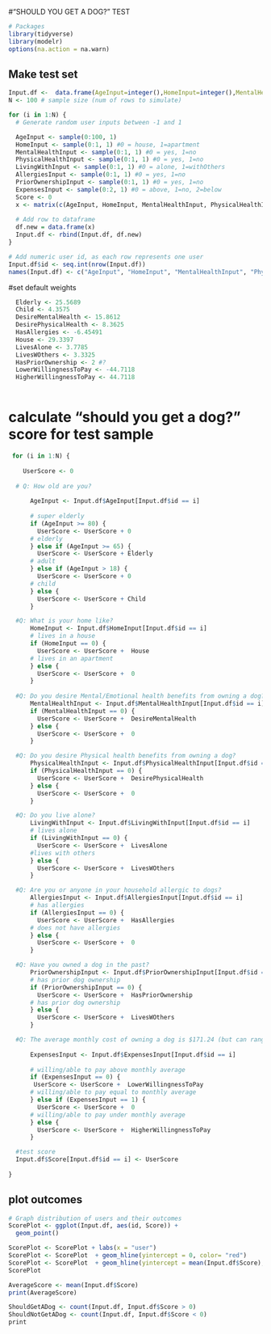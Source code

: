 
#"SHOULD YOU GET A DOG?" TEST

```r
# Packages
library(tidyverse)
library(modelr)
options(na.action = na.warn)

```

## Make test set
```r

Input.df <-  data.frame(AgeInput=integer(),HomeInput=integer(),MentalHealthInput=integer(),PhysicalHealthInput=integer(),LivingWithInput=integer(),AllergiesInput=integer(),PriorOwnershipInput=integer(),ExpensesInput=integer(), Score=double())
N <- 100 # sample size (num of rows to simulate)

for (i in 1:N) {
  # Generate random user inputs between -1 and 1

  AgeInput <- sample(0:100, 1)
  HomeInput <- sample(0:1, 1) #0 = house, 1=apartment
  MentalHealthInput <- sample(0:1, 1) #0 = yes, 1=no
  PhysicalHealthInput <- sample(0:1, 1) #0 = yes, 1=no
  LivingWithInput <- sample(0:1, 1) #0 = alone, 1=withOthers
  AllergiesInput <- sample(0:1, 1) #0 = yes, 1=no
  PriorOwnershipInput <- sample(0:1, 1) #0 = yes, 1=no
  ExpensesInput <- sample(0:2, 1) #0 = above, 1=no, 2=below
  Score <- 0
  x <- matrix(c(AgeInput, HomeInput, MentalHealthInput, PhysicalHealthInput, LivingWithInput, AllergiesInput, PriorOwnershipInput, ExpensesInput, Score), nrow = 1)
  
  # Add row to dataframe
  df.new = data.frame(x)
  Input.df <- rbind(Input.df, df.new)
}

# Add numeric user id, as each row represents one user
Input.df$id <- seq.int(nrow(Input.df))
names(Input.df) <- c("AgeInput", "HomeInput", "MentalHealthInput", "PhysicalHealthInput", "LivingWithInput", "AllergiesInput", "PriorOwnershipInput", "ExpensesInput", "Score", "id")


```

#set default weights
```r

  Elderly <- 25.5689
  Child <- 4.3575
  DesireMentalHealth <- 15.8612
  DesirePhysicalHealth <- 8.3625
  HasAllergies <- -6.45491
  House <- 29.3397
  LivesAlone <- 3.7785
  LivesWOthers <- 3.3325
  HasPriorOwnership <- 2 #?
  LowerWillingnessToPay <- -44.7118
  HigherWillingnessToPay <- 44.7118
    
```

# calculate "should you get a dog?" score for test sample
```r

 for (i in 1:N) { 
   
    UserScore <- 0
  
  # Q: How old are you? 
  
      AgeInput <- Input.df$AgeInput[Input.df$id == i]
      
      # super elderly
      if (AgeInput >= 80) {
        UserScore <- UserScore + 0
      # elderly
      } else if (AgeInput >= 65) {
        UserScore <- UserScore + Elderly
      # adult  
      } else if (AgeInput > 18) {
        UserScore <- UserScore + 0
      # child
      } else {
        UserScore <- UserScore + Child
      }

  #Q: What is your home like?
      HomeInput <- Input.df$HomeInput[Input.df$id == i]
      # lives in a house
      if (HomeInput == 0) {
        UserScore <- UserScore +  House
      # lives in an apartment
      } else {
        UserScore <- UserScore +  0
      }
  
  #Q: Do you desire Mental/Emotional health benefits from owning a dog?
      MentalHealthInput <- Input.df$MentalHealthInput[Input.df$id == i]
      if (MentalHealthInput == 0) {
        UserScore <- UserScore +  DesireMentalHealth
      } else {
        UserScore <- UserScore +  0
      }

  #Q: Do you desire Physical health benefits from owning a dog?
      PhysicalHealthInput <- Input.df$PhysicalHealthInput[Input.df$id == i]
      if (PhysicalHealthInput == 0) {
        UserScore <- UserScore +  DesirePhysicalHealth
      } else {
        UserScore <- UserScore +  0
      }

  #Q: Do you live alone?
      LivingWithInput <- Input.df$LivingWithInput[Input.df$id == i]
      # lives alone
      if (LivingWithInput == 0) {
        UserScore <- UserScore +  LivesAlone 
      #lives with others
      } else {
        UserScore <- UserScore +  LivesWOthers
      }

  #Q: Are you or anyone in your household allergic to dogs?
      AllergiesInput <- Input.df$AllergiesInput[Input.df$id == i]
      # has allergies
      if (AllergiesInput == 0) {
        UserScore <- UserScore +  HasAllergies
      # does not have allergies
      } else {
        UserScore <- UserScore +  0
      }

  #Q: Have you owned a dog in the past?
      PriorOwnershipInput <- Input.df$PriorOwnershipInput[Input.df$id == i]
      # has prior dog ownership
      if (PriorOwnershipInput == 0) {
        UserScore <- UserScore +  HasPriorOwnership
      # has prior dog ownership
      } else {
        UserScore <- UserScore +  LivesWOthers
      }

  #Q: The average monthly cost of owning a dog is $171.24 (but can range from $55.47 - $395.69). Would you be able/willing to pay equal to that amount, below that amount or above that amount for your dog?
  
      ExpensesInput <- Input.df$ExpensesInput[Input.df$id == i]
      
      # willing/able to pay above monthly average
      if (ExpensesInput == 0) {
       UserScore <- UserScore +  LowerWillingnessToPay 
      # willing/able to pay equal to monthly average
      } else if (ExpensesInput == 1) {
        UserScore <- UserScore +  0
      # willing/able to pay under monthly average
      } else {
        UserScore <- UserScore +  HigherWillingnessToPay 
      }

  #test score
  Input.df$Score[Input.df$id == i] <- UserScore
  
}
```
## plot outcomes
```r
# Graph distribution of users and their outcomes
ScorePlot <- ggplot(Input.df, aes(id, Score)) + 
  geom_point()

ScorePlot <- ScorePlot + labs(x = "user")
ScorePlot <- ScorePlot  + geom_hline(yintercept = 0, color= "red")
ScorePlot <- ScorePlot  + geom_hline(yintercept = mean(Input.df$Score), color="blue")
ScorePlot 

AverageScore <- mean(Input.df$Score)
print(AverageScore)

ShouldGetADog <- count(Input.df, Input.df$Score > 0)
ShouldNotGetADog <- count(Input.df, Input.df$Score < 0)
print
```
